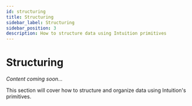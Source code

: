 ```yaml
---
id: structuring
title: Structuring
sidebar_label: Structuring
sidebar_position: 3
description: How to structure data using Intuition primitives
---
```


# Structuring

*Content coming soon...*

This section will cover how to structure and organize data using Intuition's primitives. 